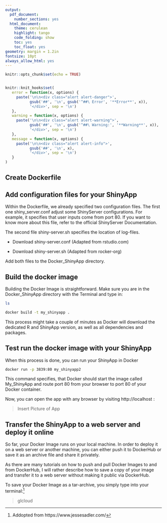 ---
output:
  pdf_document:
    number_sections: yes
  html_document:
    theme: cerulean
    highlight: tango
    code_folding: show
    toc: yes
    toc_float: yes
geometry: margin = 1.2in
fontsize: 10pt
always_allow_html: yes
---

```{r setup, include=FALSE}
knitr::opts_chunk$set(echo = TRUE)


knitr::knit_hooks$set(
   error = function(x, options) {
     paste('\n\n<div class="alert alert-danger">',
           gsub('##', '\n', gsub('^##\ Error', '**Error**', x)),
           '</div>', sep = '\n')
   },
   warning = function(x, options) {
     paste('\n\n<div class="alert alert-warning">',
           gsub('##', '\n', gsub('^##\ Warning:', '**Warning**', x)),
           '</div>', sep = '\n')
   },
   message = function(x, options) {
     paste('\n\n<div class="alert alert-info">',
           gsub('##', '\n', x),
           '</div>', sep = '\n')
   }
)
```

## Create Dockerfile

## Add configuration files for your ShinyApp

Within the Dockerfile, we already specified two configuration files. The first one shiny_server.conf adjust some ShinyServer configurations. For example, it specifies that user inputs come from port 80. If you want to know more about this file, refer to the official ShinyServer Documentation.

The second file shiny-server.sh specifies the location of log-files.

* Download shiny-server.conf (Adapted from  rstudio.com)

* Download shiny-server.sh (Adapted from rocker-org)

Add both files to the Docker_ShinyApp directory. 

## Build the docker image

Building the Docker Image is straightforward. Make sure you are in the Docker_ShinyApp directory with the Terminal and type in:


```{bash eval=F}
ls
```


```{bash eval=F}
docker build -t my_shinyapp .
```
This process might take a couple of minutes as Docker will download the dedicated R and ShinyApp version, as well as all dependencies and packages.

## Test run the docker image with your ShinyApp

When this process is done, you can run your ShinyApp in Docker 
```{bash eval=F}
docker run -p 3839:80 my_shinyapp2
```

This command specifies, that Docker should start the image called My_ShinyApp and route port 80 from your browser to port 80 of your Docker container.

Now, you can open the app with any browser by visiting http://localhost :

> Insert Picture of App

## Transfer the ShinyApp to a web server and deploy it online

So far, your Docker Image runs on your local machine. In order to deploy it on a web server or another machine, you can either push it to DockerHub or save it as an archive file and share it privately.

As there are many tutorials on how to push and pull Docker Images to and from DockerHub, I will rather describe how to save a copy of your image and transfer it to a web server without making it public via  DockerHub.

To save your Docker Image as a tar-archive, you simply type into your terminal:[^1]

> glcloud


[^1]: Addopted from https://www.jessesadler.com/
